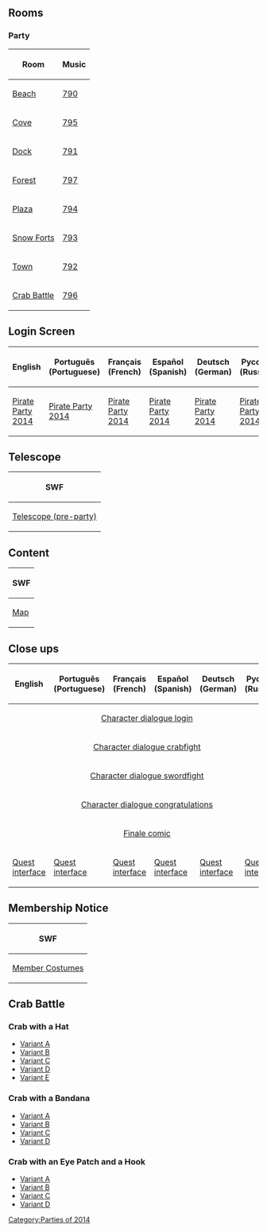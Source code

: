 {{CPW|Pirate Party 2014|Festa Pirata 2014}}

== Rooms ==
===Party===
<center>
{|class="wikitable" border="1"
!Room!!Music
|-
|[[Media:RoomsBeach-PirateParty2014.swf|Beach]]||[[Media:Music790.swf|790]]
|-
|[[Media:RoomsCove-PirateParty2014.swf|Cove]]||[[Media:Music795.swf|795]]
|-
|[[Media:RoomsDock-PirateParty2014.swf|Dock]]||[[Media:Music791.swf|791]]
|-
|[[Media:RoomsForest-PirateParty2014.swf|Forest]]||[[Media:Music797.swf|797]]
|-
|[[Media:RoomsPlaza-PirateParty2014.swf|Plaza]]||[[Media:Music794.swf|794]]
|-
|[[Media:RoomsForts-PirateParty2014.swf|Snow Forts]]||[[Media:Music793.swf|793]]
|-
|[[Media:RoomsTown-PirateParty2014.swf|Town]]||[[Media:Music792.swf|792]]
|-
|[[Media:RoomsPartysolo1-PirateParty2014.swf|Crab Battle]]||[[Media:Music796.swf|796]]
|}
</center>

==Login Screen==
<center>
{|class="wikitable" border="1"
!English
!Português (Portuguese)
!Français (French)
!Español (Spanish)
!Deutsch (German)
!Русский (Russian)
|-
|[[Media:LoginScreen-ENPirateParty2014-november-party-pp.swf|Pirate Party 2014]]||[[Media:LoginScreen-PTPirateParty2014-november-party-pp.swf|Pirate Party 2014]]||[[Media:LoginScreen-FRPirateParty2014-november-party-pp.swf|Pirate Party 2014]]||[[Media:LoginScreen-ESPirateParty2014-november-party-pp.swf|Pirate Party 2014]]||[[Media:LoginScreen-DEPirateParty2014-november-party-pp.swf|Pirate Party 2014]]||[[Media:LoginScreen-RUPirateParty2014-november-party-pp.swf|Pirate Party 2014]]
|}
</center>

==Telescope==
<center>
{|class="wikitable" border="1"
!SWF
|-
|[[Media:PirateParty2014TelescopeComingClose.swf|Telescope (pre-party)]]
|}
</center>

==Content==
<center>
{|class="wikitable" border="1"
!SWF
|-
|[[Media:ContentMap-PirateParty2014.swf|Map]]
|}
</center>

== Close ups ==
<center>
{|class="wikitable" border="1"
!English
!Português (Portuguese)
!Français (French)
!Español (Spanish)
!Deutsch (German)
!Русский (Russian)
|-
|colspan="6" rowspan="1" align="center" |[[Media:Close_upsCharacter dialogue login-PirateParty2014.swf|Character dialogue login]]
|-
|colspan="6" rowspan="1" align="center" |[[Media:Close_upsCharacter dialogue crabfight-PirateParty2014.swf|Character dialogue crabfight]]
|-
|colspan="6" rowspan="1" align="center" |[[Media:Close_upsCharacter dialogue swordfight-PirateParty2014.swf|Character dialogue swordfight]]
|-
|colspan="6" rowspan="1" align="center" |[[Media:Close_upsCharacter dialogue congratulations-PirateParty2014.swf|Character dialogue congratulations]]
|-
|colspan="6" rowspan="1" align="center" |[[Media:Close_upsFinale comic-PirateParty2014.swf|Finale comic]]

|-
|[[Media:ENClose_upsQuest interface-PirateParty2014.swf|Quest interface]]||[[Media:PTClose_upsQuest interface-PirateParty2014.swf|Quest interface]]||[[Media:FRClose_upsQuest interface-PirateParty2014.swf|Quest interface]]||[[Media:ESClose_upsQuest interface-PirateParty2014.swf|Quest interface]]||[[Media:DEClose_upsQuest interface-PirateParty2014.swf|Quest interface]]||[[Media:RUClose_upsQuest interface-PirateParty2014.swf|Quest interface]]
|}
</center>

== Membership Notice ==
<center>
{|class="wikitable" border="1"
!SWF
|-
|[[Media:MembershipParty1-PirateParty2014.swf|Member Costumes]]
|}
</center>

== Crab Battle ==
=== Crab with a Hat ===
* [[Media:AvatarSpritesCrabHatA.swf|Variant A]]
* [[Media:AvatarSpritesCrabHatB.swf|Variant B]]
* [[Media:AvatarSpritesCrabHatC.swf|Variant C]]
* [[Media:AvatarSpritesCrabHatD.swf|Variant D]]
* [[Media:AvatarSpritesCrabHatE.swf|Variant E]]

=== Crab with a Bandana ===
* [[Media:AvatarSpritesCrabBandanaA.swf|Variant A]]
* [[Media:AvatarSpritesCrabBandanaB.swf|Variant B]]
* [[Media:AvatarSpritesCrabBandanaC.swf|Variant C]]
* [[Media:AvatarSpritesCrabBandanaD.swf|Variant D]]

=== Crab with an Eye Patch and a Hook ===
* [[Media:AvatarSpritesCrabEyePatchHookA.swf|Variant A]]
* [[Media:AvatarSpritesCrabEyePatchHookB.swf|Variant B]]
* [[Media:AvatarSpritesCrabEyePatchHookC.swf|Variant C]]
* [[Media:AvatarSpritesCrabEyePatchHookD.swf|Variant D]]
{{Parties}}

[[Category:Parties of 2014]]